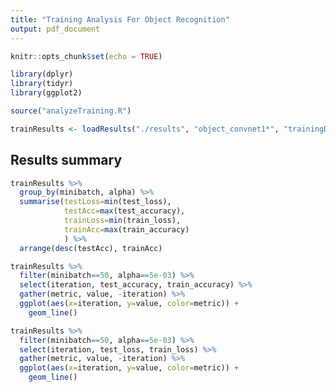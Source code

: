 ```yaml
---
title: "Training Analysis For Object Recognition"
output: pdf_document
---
```


```r
knitr::opts_chunk$set(echo = TRUE)

library(dplyr)
library(tidyr)
library(ggplot2)

source("analyzeTraining.R")

trainResults <- loadResults("./results", "object_convnet1*", "trainingData.csv")
```

## Results summary

```r
trainResults %>%
  group_by(minibatch, alpha) %>%
  summarise(testLoss=min(test_loss),
            testAcc=max(test_accuracy),
            trainLoss=min(train_loss),
            trainAcc=max(train_accuracy)
            ) %>%
  arrange(desc(testAcc), trainAcc)
``` 

```r
trainResults %>%
  filter(minibatch==50, alpha==5e-03) %>%
  select(iteration, test_accuracy, train_accuracy) %>%
  gather(metric, value, -iteration) %>%
  ggplot(aes(x=iteration, y=value, color=metric)) +
    geom_line()

trainResults %>%
  filter(minibatch==50, alpha==5e-03) %>%
  select(iteration, test_loss, train_loss) %>%
  gather(metric, value, -iteration) %>%
  ggplot(aes(x=iteration, y=value, color=metric)) +
    geom_line()
```